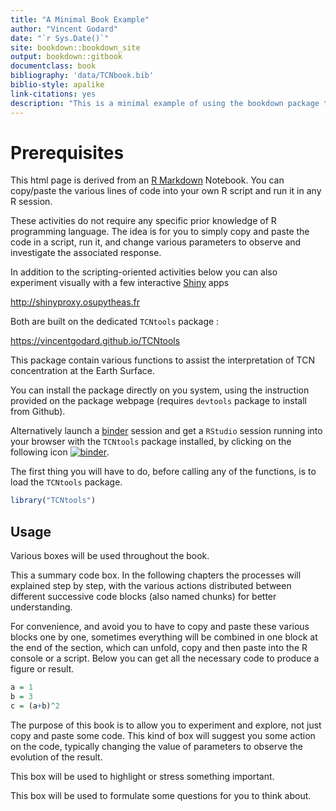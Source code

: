 ```yaml
--- 
title: "A Minimal Book Example"
author: "Vincent Godard"
date: "`r Sys.Date()`"
site: bookdown::bookdown_site
output: bookdown::gitbook
documentclass: book
bibliography: 'data/TCNbook.bib'
biblio-style: apalike
link-citations: yes
description: "This is a minimal example of using the bookdown package to write a book. The output format for this example is bookdown::gitbook."
---
```


# Prerequisites

This html page is derived from an [R Markdown](http://rmarkdown.rstudio.com) Notebook.
You can copy/paste the various lines of code into your own R script and run it in any R session.

These activities do not require any specific prior knowledge of R programming language.
The idea is for you to simply copy and paste the code in a script, run it, and change various parameters to observe and investigate the associated response.

In addition to the scripting-oriented activities below you can also experiment visually with a few interactive [Shiny](https://shiny.rstudio.com) apps

<http://shinyproxy.osupytheas.fr>

Both are built on the dedicated `TCNtools` package :

<https://vincentgodard.github.io/TCNtools>

This package contain various functions to assist the interpretation of TCN concentration at the Earth Surface.

You can install the package directly on you system, using the instruction provided on the package webpage (requires `devtools` package to install from Github).

Alternatively launch a [binder](https://mybinder.org/) session and get a `RStudio` session running into your browser with the `TCNtools` package installed, by clicking on the following icon [![binder](images/binder.svg)](https://mybinder.org/v2/gh/VincentGodard/TCNtools/main?urlpath=rstudio).


<!-- You can launch the binder by clicking on the icon ![](https://camo.githubusercontent.com/581c077bdbc6ca6899c86d0acc6145ae85e9d80e6f805a1071793dbe48917982/68747470733a2f2f6d7962696e6465722e6f72672f62616467655f6c6f676f2e737667) on the package website (right column). -->

The first thing you will have to do, before calling any of the functions, is to load the `TCNtools` package.

```r
library("TCNtools")
```

## Usage

Various boxes will be used throughout the book.

:::: {.codebox .codeimage data-latex="code"}
This a summary code box. 
In the following chapters the processes will explained step by step, with the various actions distributed between different successive code blocks (also named chunks) for better understanding.

For convenience, and avoid you to have to copy and paste these various blocks one by one, sometimes everything will be combined in one block at the end of the section, which can unfold, copy and then paste into the R console or a script.
Below you can get all the necessary code to produce a figure or result.
```r
a = 1
b = 3
c = (a+b)^2
```
::::


:::: {.actionbox .actionimage data-latex="action"}
The purpose of this book is to allow you to experiment and explore, not just copy and paste some code.
This kind of box will suggest you some action on the code, typically changing the value of parameters to observe the evolution of the result.
::::

:::: {.notebox .noteimage data-latex="action"}
This box will be used to highlight or stress something important.
::::

:::: {.questionbox .questionimage data-latex="action"}
This box will be used to formulate some questions for you to think about.
::::


